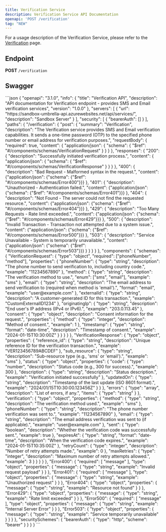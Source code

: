 ```yaml
---
title: Verification Service
description: Verification Service API Documentation
openapi: 'POST /verification'
tag: "NEW"
---
```


For a usage description of the Verification Service, please refer to the [Verification](/essentials/phoneServices) page.

## Endpoint

**POST** `/verification`

## Swagger
<Accordion title="Copy Swagger">
```json
{
  "openapi": "3.1.0",
  "info": {
    "title": "Verification API",
    "description": "API documentation for Verification endpoint - provides SMS and Email verification services",
    "version": "1.0.0"
  },
  "servers": [
    {
      "url": "https://sandbox-umbrella-api.azurewebsites.net/api/services/",
      "description": "Sandbox Server"
    }
  ],
  "security": [
    {
      "bearerAuth": []
    }
  ],
  "paths": {
    "/verification": {
      "post": {
        "summary": "Verification",
        "description": "The Verification service provides SMS and Email verification capabilities. It sends a one-time password (OTP) to the specified phone number or email address for verification purposes.",
        "requestBody": {
          "required": true,
          "content": {
            "application/json": {
              "schema": {
                "$ref": "#/components/schemas/VerificationRequest"
              }
            }
          }
        },
        "responses": {
          "200": {
            "description": "Successfully initiated verification process.",
            "content": {
              "application/json": {
                "schema": {
                  "$ref": "#/components/schemas/VerificationResponse"
                }
              }
            }
          },
          "400": {
            "description": "Bad Request - Malformed syntax in the request.",
            "content": {"application/json": {"schema": {"$ref": "#/components/schemas/Error400"}}}
          },
          "401": {
            "description": "Unauthorized - Authentication failed.",
            "content": {"application/json": {"schema": {"$ref": "#/components/schemas/Error401"}}}
          },
          "404": {
            "description": "Not Found - The server could not find the requested resource.",
            "content": {"application/json": {"schema": {"$ref": "#/components/schemas/Error404"}}}
          },
          "429": {
            "description": "Too Many Requests - Rate limit exceeded.",
            "content": {"application/json": {"schema": {"$ref": "#/components/schemas/Error429"}}}
          },
          "500": {
            "description": "Invalid Transaction - Transaction not attempted due to a system issue.",
            "content": {"application/json": {"schema": {"$ref": "#/components/schemas/Error500"}}}
          },
          "503": {
            "description": "Service Unavailable - System is temporarily unavailable.",
            "content": {"application/json": {"schema": {"$ref": "#/components/schemas/Error503"}}}
          }
        }
      }
    }
  },
  "components": {
    "schemas": {
      "VerificationRequest": {
        "type": "object",
        "required": ["phoneNumber", "method"],
        "properties": {
          "phoneNumber": {
            "type": "string",
            "description": "The phone number to send verification to, including country code.",
            "example": "11234567890"
          },
          "method": {
            "type": "string",
            "description": "The verification method to use.",
            "enum": ["sms", "email"],
            "example": "sms"
          },
          "email": {
            "type": "string",
            "description": "The email address to send verification to (required when method is 'email').",
            "format": "email",
            "example": "user@example.com"
          },
          "externalId": {
            "type": "string",
            "description": "A customer-generated ID for this transaction.",
            "example": "CustomExternalID1234"
          },
          "originatingIp": {
            "type": "string",
            "description": "End user's IP address (IPv4 or IPv6).",
            "example": "203.0.113.45"
          },
          "consent": {
            "type": "object",
            "description": "Consent information for the request.",
            "properties": {
              "method": {
                "type": "integer",
                "description": "Method of consent.",
                "example": 1
              },
              "timestamp": {
                "type": "string",
                "format": "date-time",
                "description": "Timestamp of consent.",
                "example": "2024-01-15T10:30:00Z"
              }
            }
          }
        }
      },
      "VerificationResponse": {
        "type": "object",
        "properties": {
          "reference_id": {
            "type": "string",
            "description": "Unique reference ID for the verification transaction.",
            "example": "VER123456789ABCDEF"
          },
          "sub_resource": {
            "type": "string",
            "description": "Sub-resource type (e.g., 'sms' or 'email').",
            "example": "sms"
          },
          "status": {
            "type": "object",
            "properties": {
              "code": {
                "type": "number",
                "description": "Status code (e.g., 300 for success).",
                "example": 300
              },
              "description": {
                "type": "string",
                "description": "Status description.",
                "example": "Verification initiated successfully"
              },
              "updatedOn": {
                "type": "string",
                "description": "Timestamp of the last update (ISO 8601 format).",
                "example": "2024/01/15T10:30:00.123456Z"
              }
            }
          },
          "errors": {
            "type": "array",
            "description": "List of errors, if any.",
            "items": {
              "type": "string"
            }
          },
          "verification": {
            "type": "object",
            "properties": {
              "method": {
                "type": "string",
                "description": "The verification method used.",
                "example": "sms"
              },
              "phoneNumber": {
                "type": "string",
                "description": "The phone number verification was sent to.",
                "example": "11234567890"
              },
              "email": {
                "type": "string",
                "description": "The email address verification was sent to (if applicable).",
                "example": "user@example.com"
              },
              "sent": {
                "type": "boolean",
                "description": "Whether the verification code was successfully sent.",
                "example": true
              },
              "expiresAt": {
                "type": "string",
                "format": "date-time",
                "description": "When the verification code expires.",
                "example": "2024-01-15T10:35:00Z"
              },
              "retryCount": {
                "type": "integer",
                "description": "Number of retry attempts made.",
                "example": 0
              },
              "maxRetries": {
                "type": "integer",
                "description": "Maximum number of retry attempts allowed.",
                "example": 3
              }
            }
          }
        }
      },
      "Error400": {
        "required": [
          "message"
        ],
        "type": "object",
        "properties": {
          "message": {
            "type": "string",
            "example": "Invalid request payload"
          }
        }
      },
      "Error401": {
        "required": [
          "message"
        ],
        "type": "object",
        "properties": {
          "message": {
            "type": "string",
            "example": "Unauthorized request"
          }
        }
      },
      "Error404": {
        "type": "object",
        "properties": {
          "message": {
            "type": "string",
            "example": "Resource not found"
          }
        }
      },
      "Error429": {
        "type": "object",
        "properties": {
          "message": {
            "type": "string",
            "example": "Rate limit exceeded"
          }
        }
      },
      "Error500": {
        "required": [
          "message"
        ],
        "type": "object",
        "properties": { 
          "message": {
            "type": "string",
            "example": "Internal Server Error"
          }
        }
      },
      "Error503": {
        "type": "object",
        "properties": {
          "message": {
            "type": "string",
            "example": "Service temporarily unavailable"
          }
        }
      }
    },
    "securitySchemes": {
      "bearerAuth": {
        "type": "http",
        "scheme": "bearer"
      }
    }
  }
} 
```
</Accordion>
